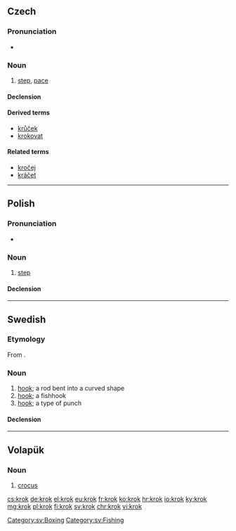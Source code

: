 {{also|krök}}
==Czech==

===Pronunciation===
* {{audio|Cs-krok.ogg|audio}}

===Noun===
{{cs-noun|g=m}}

# [[step]], [[pace]]

====Declension====
{{cs-decl-noun-auto|mi|kr|o|k}}

====Derived terms====
* [[krůček]] {{g|m}}
* [[krokovat]]

====Related terms====
* [[kročej]] {{g|m}}
* [[kráčet]]

----

==Polish==

===Pronunciation===
* {{audio|Pl-krok.ogg|audio}}

===Noun===
{{pl-noun|m}}

# [[step]]

====Declension====
{{pl-decl-noun
|krok|kroki
|kroku|kroków
|krokowi|krokom
|krok|kroki
|krokiem|krokami
|kroku|krokach
|kroku|kroki
}}

----

==Swedish==

===Etymology===
From {{etyl|non|sv}} {{term|krókr||hook|lang=non}}.

===Noun===
{{sv-noun|c}}

# [[hook]]; a rod bent into a curved shape
# [[hook]]; a fishhook
# [[hook]]; a type of punch

====Declension====
{{sv-noun-reg-ar}}

[[Category:sv:Boxing]]
[[Category:sv:Fishing]]

----

==Volapük==

===Noun===
{{head|vo|noun}}

# [[crocus]]

[[cs:krok]]
[[de:krok]]
[[el:krok]]
[[eu:krok]]
[[fr:krok]]
[[ko:krok]]
[[hr:krok]]
[[io:krok]]
[[ky:krok]]
[[mg:krok]]
[[pl:krok]]
[[fi:krok]]
[[sv:krok]]
[[chr:krok]]
[[vi:krok]]